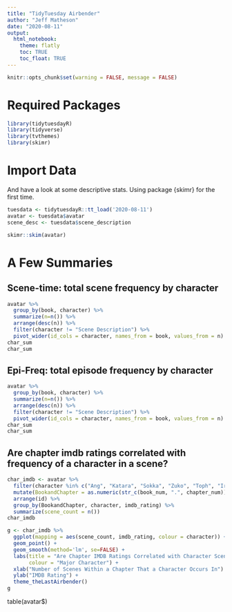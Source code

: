 ```yaml
---
title: "TidyTuesday Airbender"
author: "Jeff Matheson"
date: "2020-08-11"
output: 
  html_notebook:
    theme: flatly
    toc: TRUE
    toc_float: TRUE
---
```


```r
knitr::opts_chunk$set(warning = FALSE, message = FALSE)
```

#  Required Packages
```r
library(tidytuesdayR)
library(tidyverse)
library(tvthemes)
library(skimr)
```

# Import Data
And have a look at some descriptive stats. Using package {skimr} for the first time. 
```r
tuesdata <- tidytuesdayR::tt_load('2020-08-11')
avatar <- tuesdata$avatar
scene_desc <- tuesdata$scene_description
```
```r
skimr::skim(avatar)
```

# A Few Summaries
## Scene-time: total scene frequency by character
```r
avatar %>% 
  group_by(book, character) %>% 
  summarize(n=n()) %>% 
  arrange(desc(n)) %>% 
  filter(character != "Scene Description") %>% 
  pivot_wider(id_cols = character, names_from = book, values_from = n) ->
char_sum
char_sum
```

## Epi-Freq: total episode frequency by character
```r
avatar %>% 
  group_by(book, character) %>% 
  summarize(n=n()) %>% 
  arrange(desc(n)) %>% 
  filter(character != "Scene Description") %>% 
  pivot_wider(id_cols = character, names_from = book, values_from = n) ->
char_sum
char_sum
```

## Are chapter imdb ratings correlated with frequency of a character in a scene?  
```r
char_imdb <- avatar %>% 
  filter(character %in% c("Ang", "Katara", "Sokka", "Zuko", "Toph", "Iroh", "Azula")) %>%
  mutate(BookandChapter = as.numeric(str_c(book_num, ".", chapter_num))) %>% 
  arrange(id) %>% 
  group_by(BookandChapter, character, imdb_rating) %>% 
  summarize(scene_count = n())
char_imdb

g <- char_imdb %>% 
  ggplot(mapping = aes(scene_count, imdb_rating, colour = character)) +
  geom_point() +
  geom_smooth(method='lm', se=FALSE) +
  labs(title = "Are Chapter IMDB Ratings Correlated with Character Scene Frequency?",
       colour = "Major Character") +
  xlab("Number of Scenes Within a Chapter That a Character Occurs In") +
  ylab("IMDB Rating") +
  theme_theLastAirbender()
g

```


table(avatar$)
